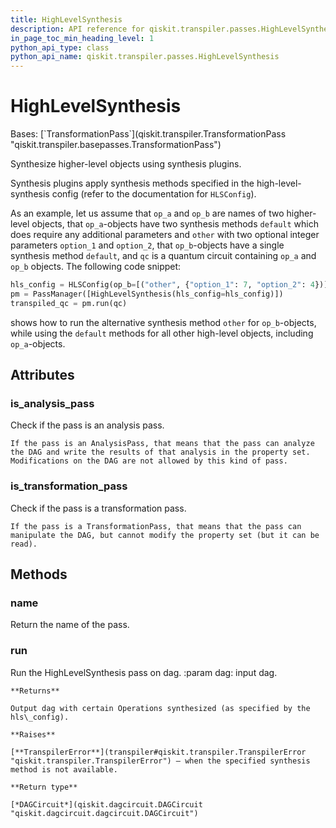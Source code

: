 ```yaml
---
title: HighLevelSynthesis
description: API reference for qiskit.transpiler.passes.HighLevelSynthesis
in_page_toc_min_heading_level: 1
python_api_type: class
python_api_name: qiskit.transpiler.passes.HighLevelSynthesis
---
```


# HighLevelSynthesis

<Class id="qiskit.transpiler.passes.HighLevelSynthesis" isDedicatedPage={true} github="https://github.com/qiskit/qiskit/tree/stable/0.25/qiskit/transpiler/passes/synthesis/high_level_synthesis.py" signature="qiskit.transpiler.passes.HighLevelSynthesis(*args, **kwargs)">
  Bases: [`TransformationPass`](qiskit.transpiler.TransformationPass "qiskit.transpiler.basepasses.TransformationPass")

  Synthesize higher-level objects using synthesis plugins.

  Synthesis plugins apply synthesis methods specified in the high-level-synthesis config (refer to the documentation for `HLSConfig`).

  As an example, let us assume that `op_a` and `op_b` are names of two higher-level objects, that `op_a`-objects have two synthesis methods `default` which does require any additional parameters and `other` with two optional integer parameters `option_1` and `option_2`, that `op_b`-objects have a single synthesis method `default`, and `qc` is a quantum circuit containing `op_a` and `op_b` objects. The following code snippet:

  ```python
  hls_config = HLSConfig(op_b=[("other", {"option_1": 7, "option_2": 4})])
  pm = PassManager([HighLevelSynthesis(hls_config=hls_config)])
  transpiled_qc = pm.run(qc)
  ```

  shows how to run the alternative synthesis method `other` for `op_b`-objects, while using the `default` methods for all other high-level objects, including `op_a`-objects.

  ## Attributes

  ### is\_analysis\_pass

  <Attribute id="qiskit.transpiler.passes.HighLevelSynthesis.is_analysis_pass" name="is_analysis_pass">
    Check if the pass is an analysis pass.

    If the pass is an AnalysisPass, that means that the pass can analyze the DAG and write the results of that analysis in the property set. Modifications on the DAG are not allowed by this kind of pass.
  </Attribute>

  ### is\_transformation\_pass

  <Attribute id="qiskit.transpiler.passes.HighLevelSynthesis.is_transformation_pass" name="is_transformation_pass">
    Check if the pass is a transformation pass.

    If the pass is a TransformationPass, that means that the pass can manipulate the DAG, but cannot modify the property set (but it can be read).
  </Attribute>

  ## Methods

  ### name

  <Function id="qiskit.transpiler.passes.HighLevelSynthesis.name" name="name" signature="name()">
    Return the name of the pass.
  </Function>

  ### run

  <Function id="qiskit.transpiler.passes.HighLevelSynthesis.run" name="run" signature="run(dag)">
    Run the HighLevelSynthesis pass on dag. :param dag: input dag.

    **Returns**

    Output dag with certain Operations synthesized (as specified by the hls\_config).

    **Raises**

    [**TranspilerError**](transpiler#qiskit.transpiler.TranspilerError "qiskit.transpiler.TranspilerError") – when the specified synthesis method is not available.

    **Return type**

    [*DAGCircuit*](qiskit.dagcircuit.DAGCircuit "qiskit.dagcircuit.dagcircuit.DAGCircuit")
  </Function>
</Class>

